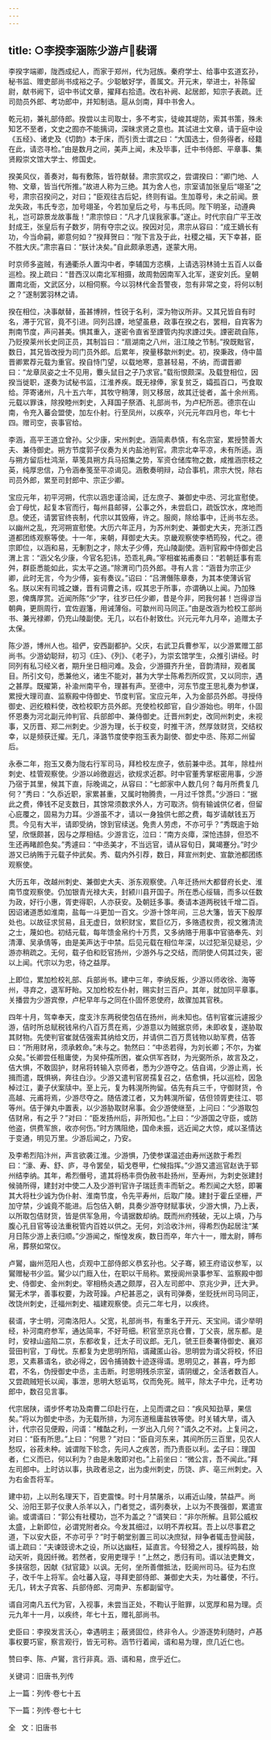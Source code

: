 ```yaml
---
---
---
```

title: ○李揆李涵陈少游卢裴谞
---

李揆字端卿，陇西成纪人，而家于郑州，代为冠族。秦府学士、给事中玄道玄孙，秘书监、赠吏部尚书成裕之子。少聪敏好学，善属文。开元末，举进士，补陈留尉，献书阙下，诏中书试文章，擢拜右拾遗。改右补阙、起居郎，知宗子表疏。迁司勋员外郎、考功郎中，并知制诰。扈从剑南，拜中书舍人。

乾元初，兼礼部侍郎。揆尝以主司取士，多不考实，徒峻其堤防，索其书策，殊未知艺不至者，文史之囿亦不能摛词，深昧求贤之意也。其试进士文章，请于庭中设《五经》、诸史及《切韵》本于床，而引贡士谓之曰：“大国选士，但务得者，经籍在此，请恣寻检。”由是数月之间，美声上闻，未及毕事，迁中书侍郎、平章事、集贤殿崇文馆大学士、修国史。

揆美风仪，善奏对，每有敷陈，皆符献替。肃宗赏叹之，尝谓揆曰：“卿门地、人物、文章，皆当代所推。”故进人称为三绝。其为舍人也，宗室请加张皇后“翊圣”之号，肃宗召揆问之，对曰；“臣观往古后妃，终则有谥。生加尊号，未之前闻。景龙失政，韦氏专恣，加号翊圣，今若加皇后之号，与韦氏同。陛下明圣，动遵典礼，岂可踪景龙故事哉！”肃宗惊曰：“凡才几误我家事。”遂止。时代宗自广平王改封成王，张皇后有子数岁，阴有夺宗之议。揆因对见，肃宗从容曰：“成王嫡长有功，今当命嗣，卿意何如？”揆拜贺曰：“陛下言及于此，社稷之福，天下幸甚，臣不胜大庆。”肃宗喜曰：“朕计决矣。”自此颇承恩遇，遂蒙大用。

时京师多盗贼，有通衢杀人置沟中者，李辅国方恣横，上请选羽林骑士五百人以备巡检。揆上疏曰：“昔西汉以南北军相摄，故周勃因南军入北军，遂安刘氏。皇朝置南北衙，文武区分，以相伺察。今以羽林代金吾警夜，忽有非常之变，将何以制之？”遂制罢羽林之请。

揆在相位，决事献替，虽甚博辨，性锐于名利，深为物议所非。又其兄皆自有时名，滞于冗官，竟不引进。同列吕諲，地望虽悬，政事在揆之右，罢相，自宾客为荆南节度，声问甚美。惧其重入，遂密令直省至諲管内抅求諲过失。諲密疏自陈，乃贬揆莱州长史同正员，其制旨曰：“扇湖南之八州，沮江陵之节制。”揆既黜官，数日，其兄皆改授为司门员外郎。后累年，揆量移歙州刺史。初，揆秉政，侍中苗晋卿累荐元载为重官。揆自恃门望，以载地寒，意甚轻易，不纳，而谓晋卿曰：“龙章凤姿之士不见用，麞头鼠目之子乃求官。”载衔恨颇深。及载登相位，因揆当徙职，遂奏为试秘书监，江淮养疾。既无禄俸，家复贫乏，孀孤百口，丐食取给。萍寄诸州，凡十五六年，其牧守稍薄，则又移居，故其迁徙者，盖十余州焉。元载以罪诛，除揆睦州刺史，入拜国子祭酒、礼部尚书，为卢杞所恶。德宗在山南，令充入蕃会盟使，加左仆射。行至凤州，以疾卒，兴元元年四月也，年七十四。赠司空，丧事官给。

李涵，高平王道立曾孙。父少康，宋州刺史。涵简素恭慎，有名宗室，累授赞善大夫、兼侍御史。朔方节度郭子仪奏为关内盐池判官。肃宗北幸平凉，未有所适。涵与朔方留后杜鸿渐，草笺具朔方兵马招集之势，军资仓储库物之数，咸推涵宗枝之英，纯厚忠信，乃令涵奉笺至平凉谒见。涵敷奏明辩，动合事机，肃宗大悦，除右司员外郎，累至司封郎中、宗正少卿。

宝应元年，初平河朔，代宗以涵忠谨洽闻，迁左庶子、兼御史中丞、河北宣慰使。会丁母忧，起复本官而行，每州县邮驿，公事之外，未尝启口，疏饭饮水，席地而息。使还，请罢官终丧制，代宗以其毁瘠，许之。服阕，除给事中，迁尚书左丞。以幽州之乱，充河朔宣慰使。大历六年正月，为苏州刺史、兼御史大夫，充浙江西道都团练观察等使。十一年，来朝，拜御史大夫。京畿观察使李栖筠殁，代之。德宗即位，以涵和易，无剸割之才，除太子少傅，充山陵副使。涵判官殿中侍御史吕渭上言：“涵父名少康，今官名犯讳，恐乖礼典。”宰相崔祐甫奏曰：“若朝廷事有乖舛，群臣悉能如此，实太平之道。”除渭司门员外郎。寻有人言：“涵昔为宗正少卿，此时无言，今为少傅，妄有奏议。”诏曰：“吕渭僭陈章奏，为其本使薄诉官名。朕以宋有司城之嫌，晋有词曹之讳，叹其忠于所事，亦谓确以上闻。乃加殊恩，俾膺厚赏。近闻所陈“少”字，往岁已任少卿，昔是今非，罔我何甚！岂得谬当朝典，更厕周行，宜佐遐籓，用诫薄俗。可歙州司马同正。”由是改涵为检校工部尚书、兼光禄卿，仍充山陵副使。无几，以右仆射致仕。兴元元年九月卒，追赠太子太保。

陈少游，博州人也。祖俨，安西副都护。父庆，右武卫兵曹参军，以少游累赠工部尚书。少游幼聪辩，初习《庄》、《列》、《老子》，为崇玄馆学生，众推引讲经。时同列有私习经义者，期升坐日相问难。及会，少游摄齐升坐，音韵清辩，观者属目。所引文句，悉兼他义，诸生不能对，甚为大学士陈希烈所叹赏，又以同宗，遇之甚厚。既擢第，补渝州南平令，理甚有声。至德中，河东节度王思礼奏为参谋，累授大理司直、监察殿中侍御史、节度判官。宝应元年，入为金部员外郎。寻授侍御史、迥纥粮料使，改检校职方员外郎。充使检校郎官，自少游始也。明年，仆固怀恩奏为河北副元帅判官、兵部郎中、兼侍御史。迁晋州刺史，改同州刺史，未视事，又历晋、郑二州刺史。少游为理，长于权变，时推干济，然厚敛财货，交结权幸，以是频获迁擢。无几，泽潞节度使李抱玉表为副使、御史中丞、陈郑二州留后。

永泰二年，抱玉又奏为陇右行军司马，拜检校左庶子，依前兼中丞。其年，除桂州刺史、桂管观察使。少游以岭徼遐远，欲规求近郡。时中官董秀掌枢密用事，少游乃宿于其里，候其下直，际晚谒之，从容曰：“七郎家中人数几何？每月所费复几何？”秀曰：“久忝近职，家累甚重，又属时物腾贵，一月过千馀贯。”少游曰：“据此之费，俸钱不足支数日，其馀常须数求外人，方可取济。倘有输诚供亿者，但留心庇覆之，固易为力耳。少游虽不才，请以一身独供七郎之费，每岁请献钱五万贯。今见有大半，请即受纳，馀到官续送。免贵人劳虑，不亦可乎？”秀既逾于始望，欣惬颇甚，因与之厚相结。少游言讫，泣曰：“南方炎瘴，深怆违辞，但恐不生还再睹颜色矣。”秀遽曰：“中丞美才，不当远官，请从容旬日，冀竭蹇分。”时少游又已纳贿于元载子仲武矣。秀、载内外引荐，数日，拜宣州刺史、宣歙池都团练观察使。

大历五年，改越州刺史、兼御史大夫、浙东观察使。八年迁扬州大都督府长史、淮南节度观察使。仍加银青光禄大夫，封颍川县开国子。所在悉心绥辑，而多以任数为政，好行小惠，胥吏得职，人亦获安。及朝廷多事。奏请本道两税钱千增二百。因诏诸道悉如淮南，盐每一斗更加一百文。少游十馀年间，三总大籓，皆天下殷厚处也。以故征求贸易，且无虚日，敛积财宝，累巨亿万，多赂遗权贵，视文雅清流之士，蔑如也。初结元载，每年馈金帛约十万贯，又多纳赂于用事中官骆奉先、刘清潭、吴承倩等，由是美声达于中禁。后见元载在相位年深，以过犯渐见疑忌，少游亦稍疏之。无何，载子伯和贬官扬州，少游外与之交结，而阴使人伺其过失，密以上闻。代宗以为忠，待之益厚。

上即位，累加检校礼部、兵部尚书。建中三年，李纳反叛，少游以师收徐、海等州，寻弃之，退军盱眙。又加检校左仆射，赐实封三百户。其年，就加同平章事。关播尝为少游宾僚，卢杞早年与之同在仆固怀恩使府，故骤加其官秩。

四年十月，驾幸奉天，度支汴东两税使包佶在扬州，尚未知也。佶判官崔沅遽报少游，佶时所总赋税钱帛约八百万贯在焉，少游意以为贼据京师，未即收复，遂胁取其财物。先使判官崔就佶强索其纳给文历，并请供二百万贯钱物以助军费，佶答曰：“所用财帛，须承敕命。”未与之。勃然曰：“中丞若得，为刘长卿；不尔，为崔众矣。”长卿尝任租庸使，为吴仲孺所困，崔众供军吝财，为光弼所杀，故言及之，佶大惧，不敢固护，财帛将转输入京师者，悉为少游夺之。佶自谒，少游止焉，长揖而遣，既惧祸，奔往白沙。少游又遣判官房孺复召之，佶愈惧，托以巡检，因急棹过江，妻子伏案牍中。至上元，复为韩滉所拘留。佶先有兵三千，守御财货，令高越、元甫将焉，少游尽夺之。随佶渡江者，又为韩滉所留，佶但领胥吏往江、鄂等州。佶于弹丸中置表，以少游胁取财帛事。会少游使继至，上问曰：“少游取包佶财帛，有之乎？”对曰：“臣发扬州后，非所知也。”上曰：“少游国之守臣，或防他盗，供费军旅，收亦何伤。”时方隅阻绝，国命未振，远近闻之大惊，咸以圣情达于变通，明见万里。少游后闻之，乃安。

及李希烈陷汴州，声言欲袭江淮。少游惧，乃使参谋温述由寿州送款于希烈曰：“濠、寿、舒、庐，寻令罢垒，韬戈卷甲，伫候指挥。”少游又遣巡官赵诜于郓州结李纳。其年，希烈僭号，遣其将杨丰赍伪赦书赴扬州，至寿州，为刺史张建封候骑所得，建封对中使二人及少游判官许子瑞廷责丰而斩之。希烈闻之大怒，即署其大将杜少诚为伪仆射、淮南节度，令先平寿州，后取广陵。建封于霍丘坚栅，严加守禁，少诚竟不能进。后包佶入朝，具奏少游夺财赋事状，少游大惧，乃上表，以所取包佶财货，皆是供军急用，今请据数却纳。既而州府残破，无以上填，乃与腹心孔目官等设法重税管内百姓以供之。无何，刘洽收汴州，得希烈伪起居注“某月日陈少游上表归顺。”少游闻之，惭惶发疾，数日而卒，年六十一，赠太尉，赙布帛，葬祭如常仪。

卢鸑，幽州范阳人也，贞观中工部侍郎义恭玄孙也。父子骞，颍王府谘议参军，以鸑赠秘书少监。鸑少以门廕入仕，在职以干局称。累授阆州录事参军、监察殿中御史、侍御史、金州刺史。宰相杨炎遇之颇厚，召入左司郎中、京兆少尹，迁大尹。鸑无术学，善事权要，为政苛躁。卢杞甚恶之，讽有司弹奏，坐贬抚州司马同正，改饶州刺史，迁福州刺史、福建观察使。贞元二年七月，以疾终。

裴谞，字士明，河南洛阳人。父宽，礼部尚书，有重名于开元、天宝间。谞少举明经，补河南府参军，通达简率，不好苛细。积官至京兆仓曹，丁父丧，居东都。是时，安禄山盗陷二京，东都收复，迁太子司议郎。无几，虢王巨奏署侍御史、襄邓营田判官，丁母忧。东都复为史思明所陷，谞藏匿山谷。思明尝为谞父将校，怀旧恩，又素慕谞名，欲必得之，因令捕骑数十迹逐得谞。思明见之，甚喜，呼为郎君，不名，伪授御史中丞，主击断。时思明残杀宗室，谞阴缓之，全活者数百人。又尝疏贼短长以闻，事泄，思明大怒诟骂，仅而免死。贼平，除太子中允，迁考功郎中，数召见言事。

代宗居陕，谞步怀考功及南曹二印赴行在，上见而谓之曰：“疾风知劲草，果信矣。”将以为御史中丞，为无载所排，为河东道租庸盐铁等使。时关辅大旱，谞入计，代宗召见便殿，问谞：“榷酤之利，一岁出入几何？”谞久之不对。上复问之，对曰：“臣有所思。”上曰：“何思？”对曰：“臣自河东来，其间所历三百里，见农人愁叹，谷菽未种。诚谓陛下轸念，先问人之疾苦，而乃责臣以利。孟子曰：理国者，仁义而已，何以利为？由是未敢即对也。”上前坐曰：“微公言，吾不闻此。”拜左司郎中。上时访以事，执政者忌之，出为虔州刺史，历饶、庐、亳三州刺史。入为右金吾将军。

建中初，上以刑名理天下，百吏震悚。时十月禁屠杀，以甫近山陵，禁益严。尚父、汾阳王郭子仪隶人杀羊以入，门者觉之，谞列奏状，上以为不畏强御，累遣宣谕。或谓谞曰：“郭公有社稷功，岂不为盖之？”谞笑曰：“非尔所解。且郭公威权太盛，上新即位，必谓党附者众。今发其细过，以明不弄权耳。吾上以尽事君之道，下以安大臣，不亦可乎？”时于朝堂别置三司以决庶狱，辩争者辄击登闻鼓，谞上疏曰：“夫谏豉谤木之设，所以达幽枉，延直言。今轻猾之人，援桴鸣鼓，始动天听，竟因纤微。若然者，安用吏理乎！”上然之，悉归有司。谞以法吏舞文，多挟宿怨，因献《狱官箴》以讽。无何，坐所善僧抵法，贬阆州司马。征为右庶子，改千牛上将军。会吐蕃入寇，寻拜吏部侍郎、兼御史大夫，为吐蕃使，不行。无几，转太子宾客、兵部侍郎、河南尹、东都副留守。

谞自河南凡五代为官，入视事，未尝当正处，不鞫认于赃罪，以宽厚和易为理。贞元九年十一月，以疾终，年七十五，赠礼部尚书。

史臣曰：李揆发言沃心，幸遇明主；蔽贤固位，终非令人。少游逐势利随时，卢惎事权要巧宦，察言观行，皆无可称。涵节行着闻，谞和易为理，庶几近仁也。

赞曰李、陈、卢鸑，言行非真。涵、谞和易，庶乎近仁。

关键词：旧唐书,列传

上一篇：列传·卷七十五

下一篇：列传·卷七十七

全   文：旧唐书

